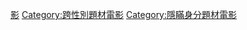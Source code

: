 
[[Category:異裝題材作品|影‎]]
[[Category:跨性別題材電影‎‎|Category:跨性別題材電影‎‎]]
[[Category:隱瞞身分題材電影‎|Category:隱瞞身分題材電影‎]]